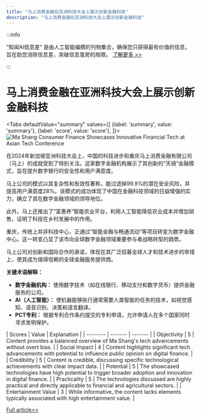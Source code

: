 ```yaml
---
title: "马上消费金融在亚洲科技大会上展示创新金融科技"
description: "马上消费金融在亚洲科技大会上展示创新金融科技"
---
```



:::info

“知闻AI信息差“ 是由人工智能编撰的刊物集合，确保您只获得最有价值的信息，旨在助您消除信息差，突破信息茧房的局限。  [了解更多 >>](/)

:::

# 马上消费金融在亚洲科技大会上展示创新金融科技


<Tabs
	defaultValue="summary"
	values={[
	{label: 'summary', value: 'summary'},
	{label: 'score', value: 'score'},
]}>
<TabItem value="summary">
<img
  src="https://image.informedainews.com/2024/06/06/Ar-aWc-1717673956-0.jpg"
  alt="Ma Shang Consumer Finance Showcases Innovative Financial Tech at Asian Tech Conference"
/>



在2024年新加坡亚洲科技大会上，中国的科技进步和重庆马上消费金融有限公司（马上）的成就受到了特别关注。这家数字金融机构展示了其创新的“天镜”金融模式，旨在提升数字银行的安全性和用户满意度。

马上公司的模式以其复杂性和有效性著称，能过滤掉99.9%的潜在安全风险，并提高用户满意度28%。该模式的成功体现了中国在金融科技领域的日益增强的实力，确立了其在数字金融领域的领导地位。

此外，马上还推出了“富惠养”智能农业平台，利用人工智能降低农业成本并增加销售，证明了科技在乡村发展中的作用。

重庆，传统上并非科技中心，正通过“智能金融与畅通流动”等项目转变为数字金融中心。这一转变凸显了该市向全球数字金融领域重要参与者战略转型的趋势。

马上公司对创新和国际合作的承诺，体现在其广泛招募全球人才和技术进步的举措上，使其成为值得信赖的全球金融服务提供商。

**关键术语解释：**
- **数字金融机构：** 使用数字技术（如在线银行、移动支付和数字货币）提供金融服务的公司。
- **AI（人工智能）：** 使机器能够执行通常需要人类智能的任务的技术，如视觉感知、语音识别、决策和语言翻译。
- **PCT专利：** 根据专利合作条约提交的专利申请，允许申请人在多个国家同时寻求发明保护。
</TabItem>
<TabItem value="score">
	| Scores     | Value   | Explanation |
	| -------- | ------- | ------- |
	| Objectivity  | 5    | Content provides a balanced overview of Ma Shang's tech advancements without overt bias.    |
	| Social Impact | 4     | Content highlights significant tech advancements with potential to influence public opinion on digital finance.    |
	| Credibility    | 5    | Content is credible, discussing specific technological achievements with clear impact data.    |
	| Potential    | 5    | The showcased technologies have high potential to trigger broader adoption and innovation in digital finance.    |
	| Practicality    | 5    | The technologies discussed are highly practical and directly applicable to financial and agricultural sectors.    |
	| Entertainment Value    | 3    | While informative, the content lacks elements typically associated with high entertainment value.    |
</TabItem>
</Tabs>

[Full article>>](https://www.mittrchina.com/news/detail/13377)
